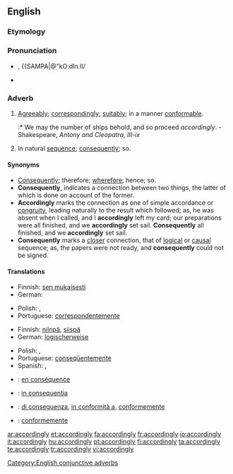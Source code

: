 ==English==

===Etymology===
{{suffix|according|ly}}

===Pronunciation===
* {{IPA|/əˈkɔːdɪn.lɪ/}}, {{SAMPA|@"kO:dIn.lI/
* {{audio|en-us-accordingly.ogg|Audio (US)}}

===Adverb===
{{en-adv}}

# [[agreeably|Agreeably]]; [[correspondingly]]; [[suitably]]; in a manner [[conformable]].
#:* We may the number of ships behold, and so proceed ''accordingly''. - Shakespeare, ''Antony and Cleopatra, III-ix''
# In natural [[sequence]]; [[consequently]]; so.

====Synonyms====
* [[consequently|Consequently]]; therefore; [[wherefore]]; hence; so.
* '''Consequently''', indicates a connection between two things, the latter of which is done on account of the former.
* '''Accordingly''' marks the connection as one of simple accordance or [[congruity]], leading naturally to the result which followed; as, he was absent when I called, and I '''accordingly''' left my card; our preparations were all finished, and we '''accordingly''' set sail. '''Consequently''' all finished, and we '''accordingly''' set sail.
* '''Consequently''' marks a [[closer]] connection, that of [[logical]] or [[causal]] sequence; as, the papers were not ready, and '''consequently''' could not be signed.

====Translations====
{{trans-top|Agreeably; correspondingly; suitably; in a manner conformable}}
* Finnish: [[sen mukaisesti]]
* German: {{t+|de|dementsprechend}}
{{trans-mid}}
* Polish: {{t|pl|odpowiednio}}, {{t|pl|stosownie}}
* Portuguese: [[correspondentemente]]
{{trans-bottom}}

{{trans-top|In natural sequence; consequently; so}}
* Finnish: [[niinpä]], [[siispä]]
* German: [[logischerweise]]
{{trans-mid}}
* Polish: {{t|pl|więc}}, {{t|pl|zatem}}
* Portuguese: [[conseqüentemente]]
* Spanish: {{t|es|por consiguiente}}, {{t-|es|consecuentemente}}
{{trans-bottom}}

{{checktrans-top}}
* {{ttbc|French}}: [[en conséquence]]
* {{ttbc|Interlingua}}: [[in consequentia]]
{{checktrans-mid}}
* {{ttbc|Italian}}: [[di conseguenza]], [[in conformità a]], [[conformemente]]
* {{ttbc|Portuguese}}: [[conformemente]]
{{checktrans-bottom}}

[[Category:English conjunctive adverbs]]

[[ar:accordingly]]
[[et:accordingly]]
[[fa:accordingly]]
[[fr:accordingly]]
[[io:accordingly]]
[[it:accordingly]]
[[hu:accordingly]]
[[pt:accordingly]]
[[fi:accordingly]]
[[ta:accordingly]]
[[te:accordingly]]
[[tr:accordingly]]
[[vi:accordingly]]